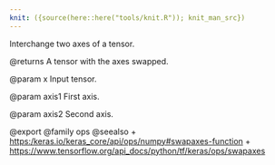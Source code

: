 ```yaml
---
knit: ({source(here::here("tools/knit.R")); knit_man_src})
---
```

Interchange two axes of a tensor.

@returns
    A tensor with the axes swapped.

@param x
Input tensor.

@param axis1
First axis.

@param axis2
Second axis.

@export
@family ops
@seealso
+ <https:/keras.io/keras_core/api/ops/numpy#swapaxes-function>
+ <https://www.tensorflow.org/api_docs/python/tf/keras/ops/swapaxes>
